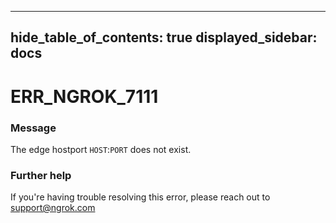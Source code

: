 

---
hide_table_of_contents: true
displayed_sidebar: docs
---


# ERR_NGROK_7111

### Message
The edge hostport `HOST`:`PORT` does not exist.

<ErrorDetails />



### Further help
If you're having trouble resolving this error, please reach out to [support@ngrok.com](mailto:support@ngrok.com?subject=Help%20with%20ERR_NGROK_7111)

